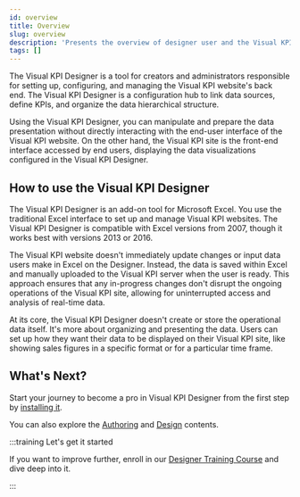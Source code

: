 ```yaml
---
id: overview
title: Overview
slug: overview
description: 'Presents the overview of designer user and the Visual KPI design toll.'
tags: []
---
```



The Visual KPI Designer is a tool for creators and administrators responsible for setting up, configuring, and managing the Visual KPI website's back end. The Visual KPI Designer is a configuration hub to link data sources, define KPIs, and organize the data hierarchical structure. 

Using the Visual KPI Designer, you can manipulate and prepare the data presentation without directly interacting with the end-user interface of the Visual KPI website. On the other hand, the Visual KPI site is the front-end interface accessed by end users, displaying the data visualizations configured in the Visual KPI Designer. 

## How to use the Visual KPI Designer

The Visual KPI Designer is an add-on tool for Microsoft Excel. You use the traditional Excel interface to set up and manage Visual KPI websites. The Visual KPI Designer is compatible with Excel versions from 2007, though it works best with versions 2013 or 2016. 

<StylizedImage
  imgURL="img/overview/designer-overview2.png"
  alt="Visual Designer Overview"
/>

The Visual KPI website doesn't immediately update changes or input data users make in Excel on the Designer. Instead, the data is saved within Excel and manually uploaded to the Visual KPI server when the user is ready. This approach ensures that any in-progress changes don't disrupt the ongoing operations of the Visual KPI site, allowing for uninterrupted access and analysis of real-time data. 

At its core, the Visual KPI Designer doesn't create or store the operational data itself. It's more about organizing and presenting the data. Users can set up how they want their data to be displayed on their Visual KPI site, like showing sales figures in a specific format or for a particular time frame. 

## What's Next?

Start your journey to become a pro in Visual KPI Designer from the first step by [installing it](/docs/visual-kpi-design/installation-and-setup/overview).

You can also explore the [Authoring](/docs/visual-kpi-design/authoring/overview) and [Design](/docs/visual-kpi-design/design/overview) contents.

:::training Let's get it started

If you want to improve further, enroll in our [Designer Training Course](https://www.transpara.com/course/visual-kpi-designer/) and dive deep into it.

:::

